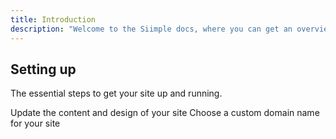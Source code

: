 ```yaml
---
title: Introduction
description: "Welcome to the Siimple docs, where you can get an overview of Siimple's features and learn how they work."
---
```


## Setting up

The essential steps to get your site up and running.

<CardGroup cols={2}>
  <Card
    title="Edit Your Site"
    icon="pen-to-square"
    iconType="light"
    href="/"
  >
    Update the content and design of your site
  </Card>
  <Card
    title="Customize Your Domain Name"
    icon="globe"
    iconType="light"
    href="/site-settings/domains"
  >
    Choose a custom domain name for your site
  </Card>
</CardGroup>
